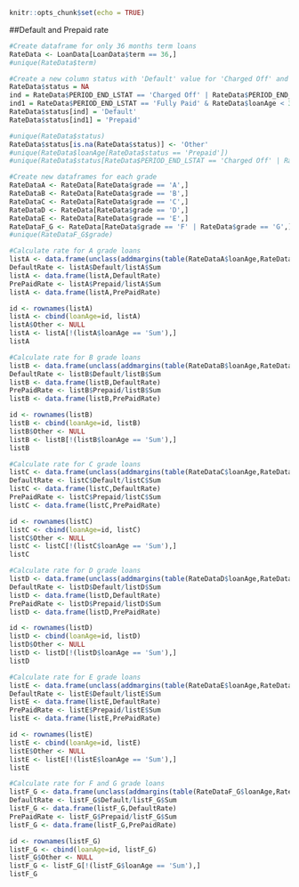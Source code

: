 

```r
knitr::opts_chunk$set(echo = TRUE)
```

##Default and Prepaid rate

```r
#Create dataframe for only 36 months term loans
RateData <- LoanData[LoanData$term == 36,]
#unique(RateData$term)

#Create a new column status with 'Default' value for 'Charged Off' and 'Default' loan status, 'Prepaid' value for 'Fully Paid' loan status and term less than 36 and 'Other' value for rest of the loan status records
RateData$status = NA
ind = RateData$PERIOD_END_LSTAT == 'Charged Off' | RateData$PERIOD_END_LSTAT == 'Default'
ind1 = RateData$PERIOD_END_LSTAT == 'Fully Paid' & RateData$loanAge < 36
RateData$status[ind] = 'Default'
RateData$status[ind1] = 'Prepaid'

#unique(RateData$status)
RateData$status[is.na(RateData$status)] <- 'Other'
#unique(RateData$loanAge[RateData$status == 'Prepaid'])
#unique(RateData$status[RateData$PERIOD_END_LSTAT == 'Charged Off' | RateData$PERIOD_END_LSTAT == 'Default'])

#Create new dataframes for each grade
RateDataA <- RateData[RateData$grade == 'A',]
RateDataB <- RateData[RateData$grade == 'B',]
RateDataC <- RateData[RateData$grade == 'C',]
RateDataD <- RateData[RateData$grade == 'D',]
RateDataE <- RateData[RateData$grade == 'E',]
RateDataF_G <- RateData[RateData$grade == 'F' | RateData$grade == 'G',]
#unique(RateDataF_G$grade)

#Calculate rate for A grade loans
listA <- data.frame(unclass(addmargins(table(RateDataA$loanAge,RateDataA$status))))
DefaultRate <- listA$Default/listA$Sum
listA <- data.frame(listA,DefaultRate)
PrePaidRate <- listA$Prepaid/listA$Sum
listA <- data.frame(listA,PrePaidRate)

id <- rownames(listA)
listA <- cbind(loanAge=id, listA)
listA$Other <- NULL
listA <- listA[!(listA$loanAge == 'Sum'),]
listA

#Calculate rate for B grade loans
listB <- data.frame(unclass(addmargins(table(RateDataB$loanAge,RateDataB$status))))
DefaultRate <- listB$Default/listB$Sum
listB <- data.frame(listB,DefaultRate)
PrePaidRate <- listB$Prepaid/listB$Sum
listB <- data.frame(listB,PrePaidRate)

id <- rownames(listB)
listB <- cbind(loanAge=id, listB)
listB$Other <- NULL
listB <- listB[!(listB$loanAge == 'Sum'),]
listB

#Calculate rate for C grade loans
listC <- data.frame(unclass(addmargins(table(RateDataC$loanAge,RateDataC$status))))
DefaultRate <- listC$Default/listC$Sum
listC <- data.frame(listC,DefaultRate)
PrePaidRate <- listC$Prepaid/listC$Sum
listC <- data.frame(listC,PrePaidRate)

id <- rownames(listC)
listC <- cbind(loanAge=id, listC)
listC$Other <- NULL
listC <- listC[!(listC$loanAge == 'Sum'),]
listC

#Calculate rate for D grade loans
listD <- data.frame(unclass(addmargins(table(RateDataD$loanAge,RateDataD$status))))
DefaultRate <- listD$Default/listD$Sum
listD <- data.frame(listD,DefaultRate)
PrePaidRate <- listD$Prepaid/listD$Sum
listD <- data.frame(listD,PrePaidRate)

id <- rownames(listD)
listD <- cbind(loanAge=id, listD)
listD$Other <- NULL
listD <- listD[!(listD$loanAge == 'Sum'),]
listD

#Calculate rate for E grade loans
listE <- data.frame(unclass(addmargins(table(RateDataE$loanAge,RateDataE$status))))
DefaultRate <- listE$Default/listE$Sum
listE <- data.frame(listE,DefaultRate)
PrePaidRate <- listE$Prepaid/listE$Sum
listE <- data.frame(listE,PrePaidRate)

id <- rownames(listE)
listE <- cbind(loanAge=id, listE)
listE$Other <- NULL
listE <- listE[!(listE$loanAge == 'Sum'),]
listE

#Calculate rate for F and G grade loans
listF_G <- data.frame(unclass(addmargins(table(RateDataF_G$loanAge,RateDataF_G$status))))
DefaultRate <- listF_G$Default/listF_G$Sum
listF_G <- data.frame(listF_G,DefaultRate)
PrePaidRate <- listF_G$Prepaid/listF_G$Sum
listF_G <- data.frame(listF_G,PrePaidRate)

id <- rownames(listF_G)
listF_G <- cbind(loanAge=id, listF_G)
listF_G$Other <- NULL
listF_G <- listF_G[!(listF_G$loanAge == 'Sum'),]
listF_G
```


